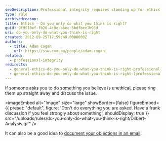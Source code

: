 ```yaml
---
seoDescription: Professional integrity requires standing up for ethics and discussing issues when asked to do something unethical.
type: rule
archivedreason:
title: Ethics - Do you only do what you think is right?
guid: 9f9518ef-fb26-4c0c-b6ec-5bdfbee1b93d
uri: do-you-only-do-what-you-think-is-right
created: 2012-09-25T17:59:49.0000000Z
authors:
  - title: Adam Cogan
    url: https://ssw.com.au/people/adam-cogan
related:
  - professional-integrity
redirects:
  - general-ethics-do-you-only-do-what-you-think-is-right-professional-integrity
  - general-ethics-do-you-only-do-what-you-think-is-right-(professional-integrity)
---
```


If someone asks you to do something you believe is unethical, please ring them up straight away and discuss the issue.

<imageEmbed
  alt="Image"
  size="large"
  showBorder={false}
  figureEmbed={{
    preset: "default",
    figure: 'Don\'t do everything you are asked. Have a frank discussion if you feel strongly about something',
    shouldDisplay: true
  }}
  src="/uploads/rules/do-you-only-do-what-you-think-is-right/Dilbert-Analysis.gif"
/>

It can also be a good idea to [document your objections in an email](/do-you-send-a-for-the-record-email-when-you-disagree).